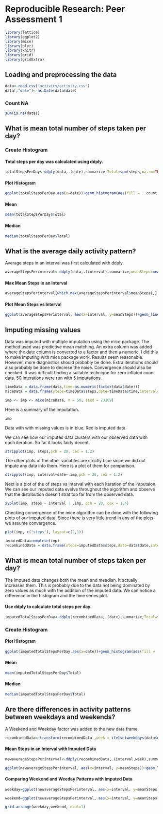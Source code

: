 # Reproducible Research: Peer Assessment 1
```r
library(lattice)
library(ggplot2)
library(mice)
library(plyr)
library(knitr)
library(grid)
library(gridExtra)
```
## Loading and preprocessing the data
```r
data<-read.csv("activity/activity.csv")
data[,"date"]<-as.Date(data$date)
```
### Count NA
```r
sum(is.na(data))   
```
## What is mean total number of steps taken per day?
### Create Histogram

#### Total steps per day was calculated using ddply.
```r
totalStepsPerDay<-ddply(data,.(date),summarize,Total=sum(steps,na.rm=TRUE))
```

#### Plot Histogram 
```r
ggplot(totalStepsPerDay,aes(x=date))+geom_histogram(aes(fill = ..count..,weight=Total),binwidth = 1)
```

#### Mean
```r
mean(totalStepsPerDay$Total)
```
#### Median
```r
median(totalStepsPerDay$Total)
```


## What is the average daily activity pattern?

Average steps in an interval was first calculated with ddply.
```r
averageStepsPerinterval<-ddply(data,.(interval),summarize,meanSteps=mean(steps,na.rm=TRUE))
```
#### Max Mean Steps in an Interval
```r
averageStepsPerinterval[which.max(averageStepsPerinterval$meanSteps),]
```
#### Plot Mean Steps vs Interval
```r
ggplot(averageStepsPerinterval, aes(x=interval, y=meanSteps))+geom_line(aes(colour = meanSteps),size=1)+scale_colour_gradient(high="#56B4E9",low="#D55E00")
```

## Imputing missing values
Data was imputed with multiple imputation using the mice package. The method used was predictive mean matching. An extra column was added where the date column is converted to a factor and then a numeric. I did this to make imputing with mice package work. Results seem reasonable. However, more diagnostics should probably be done. Extra iterations should also probably be done to decrese the noise. Convergence should also be checked. It was difficult finding a suitable technique for zero inflated count data. 50 interations were run with 5 imputations.

```r
timeData = data.frame(data,time=as.numeric(factor(data$date)))
miceData = data.frame(steps=timeData$steps,date=timeData$time,interval=timeData$interval)
```

```r
imp <- imp <- mice(miceData, m = 50, seed = 23109)
```
Here is a summary of the imputation.
```r
imp
```

Data with with missing values is in blue. Red is imputed data. 

We can see how our imputed data clusters with our observed data with each iteration. So far it looks fairly decent.

```r
stripplot(imp, steps,pch = 20, cex = 1.2)
```
The other plots of the other variables are strictly blue since we did not impute any data into them.  Here is a plot of them for comparison.
```r
stripplot(imp, interval+date~.imp,pch = 20, cex = 1.2)
```
Next is a plot of the of steps vs interval with each iteration of the imputaion. We can see our imputed data evelve throughout the algorithm and observe that the distribution doesn't strat too far from the observed data.

```r
xyplot(imp, steps ~ interval | .imp, pch = 20, cex = 1.4)
```
Checking convergence of the mice algorithm can be done with the following plots of our imputed data. Since there is very little trend in any of the plots we assume convergence.
```r
plot(imp, c("steps"), layout=c(2,1))
```
```r
imputedData=complete(imp)
recombinedData = data.frame(steps=imputedData$steps,date=data$date,interval=imputedData$interval)
```
## What is mean total number of steps taken per day?
The imputed data changes both the mean and meadian. It actually increases them. This is probably due to the data not being dominated by zero values as much with the addition of the imputed data. We can notice a difference in the histogram and the time series plot.

#### Use ddply to calculate total steps per day.
```r
imputedTotalStepsPerDay<-ddply(recombinedData,.(date),summarize,Total=sum(steps))
```

### Create Histogram
#### Plot Histogram 
```r
ggplot(imputedTotalStepsPerDay,aes(x=date))+geom_histogram(aes(fill = ..count..,weight=Total),binwidth = 1)
```

#### Mean
```r
mean(imputedTotalStepsPerDay$Total)
```
#### Median
```r
median(imputedTotalStepsPerDay$Total)
```
## Are there differences in activity patterns between weekdays and weekends?

A Weekend and Weekday factor was added to the new data frame.
```r
recombinedData<-transform(recombinedData ,week = ifelse(weekdays(data$date) %in% c('Sunday','Saturday') ,"Weekend","Weekday" ))
```

#### Mean Steps in an Interval with Imputed Data
```r
newaverageStepsPerinterval<-ddply(recombinedData,.(interval,week),summarize,meanSteps=mean(steps))
```

```r
ggplot(newaverageStepsPerinterval, aes(x=interval, y=meanSteps))+geom_line(aes(colour = meanSteps),size=1)+scale_colour_gradient(high="#56B4E9",low="#D55E00")
```
#### Comparing Weekend and Weeday Patterns with Imputed Data
```r
weekday=ggplot(newaverageStepsPerinterval, aes(x=interval, y=meanSteps))+geom_line(aes(colour = meanSteps),size=1,subset=.(week == 'Weekday'))+scale_colour_gradient(high="#56B4E9",low="#D55E00")+ ggtitle("Weekday")
```
```r
weekend=ggplot(newaverageStepsPerinterval, aes(x=interval, y=meanSteps))+geom_line(aes(colour = meanSteps),size=1,subset=.(week == 'Weekend'))+scale_colour_gradient(high="#56B4E9",low="#D55E00")+ ggtitle("Weekend")
```
```r
grid.arrange(weekday,weekend, ncol=1)
```